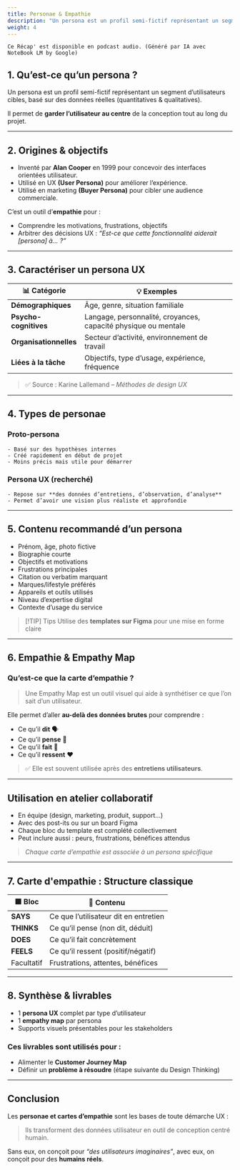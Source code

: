 ```yaml
---
title: Personae & Empathie
description: "Un persona est un profil semi-fictif représentant un segment d’utilisateurs cibles, basé sur des données réelles (quantitatives & qualitatives)."
weight: 4
---
```



```
Ce Récap' est disponible en podcast audio. (Généré par IA avec NoteBook LM by Google)
```

<SrtPlayer
  client:only="react"
  audioSrc="/podcasts/ux-personas-and-empathy.m4a"
  srtUrl="/podcasts/ux-personas-and-empathy.srt"
/>

## 1. Qu’est-ce qu’un persona ?

Un persona est un profil semi-fictif représentant un segment d’utilisateurs cibles, basé sur des données réelles (quantitatives & qualitatives).

Il permet de **garder l’utilisateur au centre** de la conception tout au long du projet.

---

## 2. Origines & objectifs

- Inventé par **Alan Cooper** en 1999 pour concevoir des interfaces orientées utilisateur.
- Utilisé en UX **(User Persona)** pour améliorer l’expérience.
- Utilisé en marketing **(Buyer Persona)** pour cibler une audience commerciale.

C’est un outil d’**empathie** pour :

- Comprendre les motivations, frustrations, objectifs
- Arbitrer des décisions UX : _“Est-ce que cette fonctionnalité aiderait [persona] à… ?”_

---

## 3. Caractériser un persona UX

| 📊 Catégorie           | 💡 Exemples                                                    |
| ---------------------- | -------------------------------------------------------------- |
| **Démographiques**     | Âge, genre, situation familiale                                |
| **Psycho-cognitives**  | Langage, personnalité, croyances, capacité physique ou mentale |
| **Organisationnelles** | Secteur d’activité, environnement de travail                   |
| **Liées à la tâche**   | Objectifs, type d’usage, expérience, fréquence                 |

> ✅ Source : Karine Lallemand – _Méthodes de design UX_

---

## 4. Types de personae

### Proto-persona

    - Basé sur des hypothèses internes
    - Créé rapidement en début de projet
    - Moins précis mais utile pour démarrer

### Persona UX (recherché)

    - Repose sur **des données d’entretiens, d’observation, d’analyse**
    - Permet d’avoir une vision plus réaliste et approfondie

---

## 5. Contenu recommandé d’un persona

- Prénom, âge, photo fictive
- Biographie courte
- Objectifs et motivations
- Frustrations principales
- Citation ou verbatim marquant
- Marques/lifestyle préférés
- Appareils et outils utilisés
- Niveau d’expertise digital
- Contexte d’usage du service

> [!TIP] Tips
> Utilise des **templates sur Figma** pour une mise en forme claire

---

## 6. Empathie & Empathy Map

### Qu’est-ce que la carte d’empathie ?

> Une Empathy Map est un outil visuel qui aide à synthétiser ce que l’on sait d’un utilisateur.

Elle permet d’aller **au-delà des données brutes** pour comprendre :

- Ce qu’il **dit** 🗣
- Ce qu’il **pense** 💭
- Ce qu’il **fait** 👣
- Ce qu’il **ressent** ❤️

> ✅ Elle est souvent utilisée après des **entretiens utilisateurs**.

---

## Utilisation en atelier collaboratif

- En équipe (design, marketing, produit, support…)
- Avec des post-its ou sur un board Figma
- Chaque bloc du template est complété collectivement
- Peut inclure aussi : peurs, frustrations, bénéfices attendus

> _Chaque carte d’empathie est associée à un persona spécifique_

---

## 7. Carte d'empathie : Structure classique

| 🟪 Bloc    | 🎯 Contenu                            |
| ---------- | ------------------------------------- |
| **SAYS**   | Ce que l’utilisateur dit en entretien |
| **THINKS** | Ce qu’il pense (non dit, déduit)      |
| **DOES**   | Ce qu’il fait concrètement            |
| **FEELS**  | Ce qu’il ressent (positif/négatif)    |
| Facultatif | Frustrations, attentes, bénéfices     |

---

## 8. Synthèse & livrables

- 1 **persona UX** complet par type d’utilisateur
- 1 **empathy map** par persona
- Supports visuels présentables pour les stakeholders

### Ces livrables sont utilisés pour :

- Alimenter le **Customer Journey Map**
- Définir un **problème à résoudre** (étape suivante du Design Thinking)

---

## Conclusion

Les **personae et cartes d’empathie** sont les bases de toute démarche UX :

> Ils transforment des données utilisateur en outil de conception centré humain.

Sans eux, on conçoit pour _“des utilisateurs imaginaires”_, avec eux, on conçoit pour des **humains réels**.
